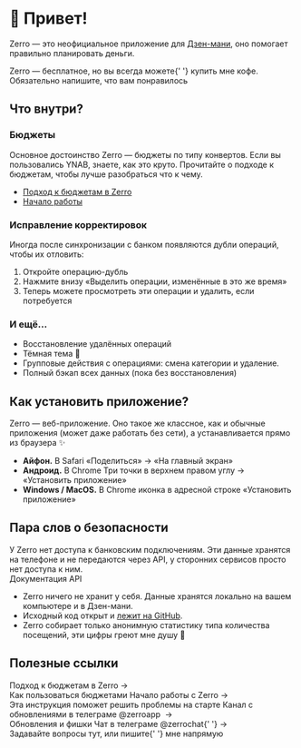 
<Helmet>
  <title>Что такое Zerro?</title>
  <meta
    name="description"
    content="Zerro помогает вести личный и семейный бюджет."
  />
</Helmet>

# 👋 Привет!

Zerro — это неофициальное приложение для [Дзен-мани](https://zenmoney.ru/), оно помогает правильно планировать деньги.

<ExampleBox symbol="🖤">
  Zerro — бесплатное, но вы всегда можете{' '}
  <TextLink href="/donation">купить мне кофе</TextLink>.
  <br />
  <Muted>Обязательно напишите, что вам понравилось</Muted>
</ExampleBox>

<Box
  component="img"
  maxWidth="100%"
  borderRadius={8}
  border="1px solid rgba(0,0,0,0.08)"
  boxShadow="0 8px 32px 0 rgba(0,0,0,0.16)"
  src={wholeImg}
  alt="Примерно так выглядит интерфейс внутри"
/>

## Что внутри?

### Бюджеты

Основное достоинство Zerro — бюджеты по типу конвертов. Если вы пользовались YNAB, знаете, как это круто. Прочитайте о подходе к бюджетам, чтобы лучше разобраться что к чему.

- [Подход к бюджетам в Zerro](/about/method)
- [Начало работы](/about/quick-start)

### Исправление корректировок

Иногда после синхронизации с банком появляются дубли операций, чтобы их отловить:

1. Откройте операцию-дубль
2. Нажмите внизу «Выделить операции, изменённые в это же время»
3. Теперь можете просмотреть эти операции и удалить, если потребуется

### И ещё...

- Восстановление удалённых операций
- Тёмная тема 🌚
- Групповые действия с операциями: смена категории и удаление.
- Полный бэкап всех данных (пока без восстановления)

## Как установить приложение?

Zerro — веб-приложение. Оно такое же классное, как и обычные приложения (может даже работать без сети), а устанавливается прямо из браузера ✨

- **Айфон.** В Safari «Поделиться» → «На главный экран»
- **Андроид.** В Chrome Три точки в верхнем правом углу → «Установить приложение»
- **Windows / MacOS.** В Chrome иконка в адресной строке «Установить приложение»

## Пара слов о безопасности

<ExampleBox symbol="🔒">
  У Zerro нет доступа к банковским подключениям. Эти данные хранятся на телефоне
  и не передаются через API, у сторонних сервисов просто нет доступа к ним.
  <br />
  <TextLink href="https://github.com/zenmoney/ZenPlugins/wiki/ZenMoney-API">
    Документация API
  </TextLink>
</ExampleBox>

- Zerro ничего не хранит у себя. Данные хранятся локально на вашем компьютере и в Дзен-мани.
- Исходный код открыт и [лежит на GitHub](https://github.com/ardov/zerro).
- Zerro собирает только анонимную статистику типа количества посещений, эти цифры греют мне душу 🙂

## Полезные ссылки

<ExampleBox symbol="💵">
  <TextLink href="/about/method">Подход к бюджетам в Zerro</TextLink> →
  <br />
  <Muted>Как пользоваться бюджетами</Muted>
</ExampleBox>

<ExampleBox symbol="🚀">
  <TextLink href="/about/quick-start">Начало работы с Zerro</TextLink> →
  <br />
  <Muted>Эта инструкция поможет решить проблемы на старте</Muted>
</ExampleBox>

<ExampleBox symbol="🔥">
  <TextLink href="https://t.me/zerroapp">
    Канал с обновлениями в телеграме @zerroapp
  </TextLink>
   →
  <br />
  <Muted>Обновления и фишки</Muted>
</ExampleBox>

<ExampleBox symbol="💬">
  <TextLink href="https://t.me/zerrochat">Чат в телеграме @zerrochat</TextLink>{' '}
  →
  <br />
  <Muted>
    Задавайте вопросы тут, или пишите{' '}
    <TextLink href="http://t.me/ardov">мне</TextLink> напрямую
  </Muted>
</ExampleBox>
